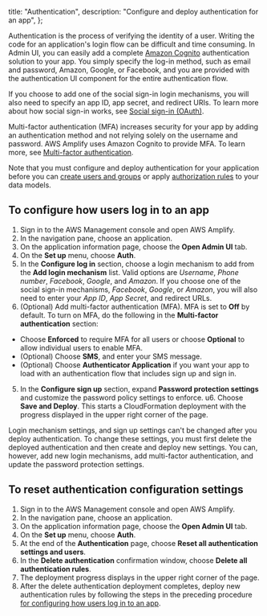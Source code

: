   title: "Authentication",
  description: "Configure and deploy authentication for an app",
};



Authentication is the process of verifying the identity of a user. Writing the code for an application's login flow can be difficult and time consuming. In Admin UI, you can easily add a complete [Amazon Cognito](https://aws.amazon.com/cognito/) authentication solution to your app. You simply specify the log-in method, such as email and password, Amazon, Google, or Facebook, and you are provided with the authentication UI component for the entire authentication flow. 

If you choose to add one of the social sign-in login mechanisms, you will also need to specify an app ID, app secret, and redirect URIs. To learn more about how social sign-in works, see [Social sign-in (OAuth)](/lib/auth/social).

Multi-factor authentication (MFA) increases security for your app by adding an authentication method and not relying solely on the username and password. AWS Amplify uses Amazon Cognito to provide MFA. To learn more, see [Multi-factor authentication](/lib/auth/mfa).

Note that you must configure and deploy authentication for your application before you can [create users and groups](/console/auth/user-management) or apply [authorization rules](/console/authz/authorization) to your data models.

## To configure how users log in to an app
1. Sign in to the AWS Management console and open AWS Amplify.
2. In the navigation pane, choose an application.
3. On the application information page, choose the **Open Admin UI** tab.
4. On the **Set up** menu, choose **Auth**.
5. In the **Configure log in** section, choose a login mechanism to add from the **Add login mechanism** list. Valid options are *Username*, *Phone number*, *Facebook*, *Google*, and *Amazon*. If you choose one of the social sign-in mechanisms, *Facebook*, *Google*, or *Amazon*, you will also need to enter your *App ID*, *App Secret*, and redirect URLs.
6. (Optional) Add multi-factor authentication (MFA).  MFA is set to **Off** by default. To turn on MFA, do the following in the **Multi-factor authentication** section:
  * Choose **Enforced** to require MFA for all users or choose **Optional** to allow individual users to enable MFA. 
  * (Optional) Choose **SMS**, and enter your SMS message. 
  * (Optional) Choose **Authenticator Application** if you want your app to load with an authentication flow that includes sign up and sign in.
5. In the **Configure sign up** section, expand **Password protection settings** and customize the password policy settings to enforce.
u6. Choose **Save and Deploy**. This starts a CloudFormation deployment with the progress displayed in the upper right corner of the page.

Login mechanism settings, and sign up settings can't be changed after you deploy authentication. To change these settings, you must first delete the deployed authentication and then create and deploy new settings. You can, however, add new login mechanisms, add multi-factor authentication, and update the password protection settings.

[\\]: * (Is the last sentence above true?)

## To reset authentication configuration settings
1. Sign in to the AWS Management console and open AWS Amplify.
2. In the navigation pane, choose an application.
3. On the application information page, choose the **Open Admin UI** tab.
4. On the **Set up** menu, choose **Auth**.
5. At the end of the **Authentication** page, choose **Reset all authentication settings and users**.
6. In the **Delete authentication** confirmation window, choose **Delete all authentication rules**.
5. The deployment progress displays in the upper right corner of the page.
6. After the delete authentication deployment completes, deploy new authentication rules by following the steps in the preceding procedure [for configuring how users log in to an app](/console/auth/authentication.md#to-configure-how-users-log-in-to-an-app).

[\\]: * (What is the consequence of doing the above? What should we warn about?)